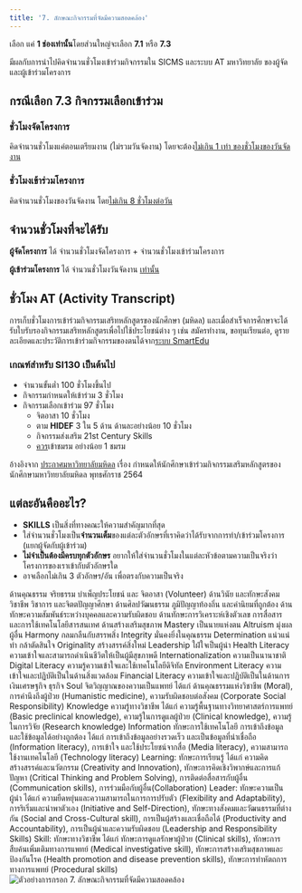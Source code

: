 ```yaml
---
title: '7. ลักษณะกิจกรรมที่จัดมีความสอดคล้อง'
---
```


เลือก <Icon icon="square-check" /> แค่ **1 ช่องเท่านั้น**โดยส่วนใหญ่จะเลือก **7.1** หรือ **7.3**

มีผลกับการนำไปคิดจำนวนชั่วโมงเข้าร่วมกิจกรรมใน SICMS และระบบ AT มหาวิทยาลัย ของผู้จัดและผู้เข้าร่วมโครงการ

## กรณีเลือก 7.3 กิจกรรมเลือกเข้าร่วม

### ชั่วโมงจัดโครงการ

คิดจำนวนชั่วโมงแค่ตอนเตรียมงาน (ไม่รวมวันจัดงาน) โดยจะต้อง<u>ไม่เกิน 1 เท่า ของชั่วโมงของวันจัดงาน</u>

### ชั่วโมงเข้าร่วมโครงการ

คิดจำนวนชั่วโมงของวันจัดงาน โดย<u>ไม่เกิน 8 ชั่วโมงต่อวัน</u>

## จำนวนชั่วโมงที่จะได้รับ

**ผู้จัดโครงการ** ได้ จำนวนชั่วโมงจัดโครงการ \+ จำนวนชั่วโมงเข้าร่วมโครงการ

**ผู้เข้าร่วมโครงการ** ได้ จำนวนชั่วโมงวันจัดงาน <u>เท่านั้น</u>

## ชั่วโมง AT (Activity Transcript)

การเก็บชั่วโมงการเข้าร่วมกิจกรรมเสริทหลักสูตรของนักศึกษา (มหิดล) และเมื่อสำเร็จการศึกษาจะได้รับใบรับรองกิจกรรมเสริทหลักสูตรเพื่อไปใช้ประโยชน์ต่าง ๆ
เช่น สมัครทำงาน, ขอทุนเรียนต่อ, ดูรายละเอียดและประวัติการเข้าร่วมกิจกรรมของตนได้จาก[ระบบ SmartEdu](https://smartedu.mahidol.ac.th)

### เกณฑ์สำหรับ SI130 เป็นต้นไป

- จำนวนขั้นต่ำ 100 ชั่วโมงขึ้นไป
- กิจกรรมกำหนดให้เข้าร่วม 3 ชั่วโมง
- กิจกรรมเลือกเข้าร่วม 97 ชั่วโมง
  - จิตอาสา 10 ชั่วโมง
  - ตาม **HIDEF** 3 ใน 5 ด้าน ด้านละอย่างน้อย 10 ชั่วโมง
  - กิจกรรมส่งเสริม 21st Century Skills
  - <u>ควร</u>เข้าชมรม อย่างน้อย 1 ชมรม

อ้างอิงจาก [ประกาศมหาวิทยาลัยมหิดล](https://activity.mahidol.ac.th/wp-content/uploads/2021/Documents/announcement_2564_th.pdf) เรื่อง กำหนดให้นักศึกษาเข้าร่วมกิจกรรมเสริมหลักสูตรของนักศึกษามหาวิทยาลัยมหิดล พุทธศักราช 2564

## แต่ละอันคืออะไร?

- **SKILLS** เป็นสิ่งที่ทางคณะให้ความสำคัญมากที่สุด
- ใส่จำนวนชั่วโมงเป็น**จำนวนเต็ม**ของแต่ละตัวอักษรที่เราคิดว่าได้รับจากการทำ/เข้าร่วมโครงการ (แยกผู้จัดกับผู้เข้าร่วม)
- **ไม่จำเป็นต้องมีครบทุกตัวอักษร** อยากให้ใส่จำนวนชั่วโมงในแต่ละหัวข้อตามความเป็นจริงว่าโครงการของเราเข้ากับตัวอักษรใด
- อาจเลือกไม่เกิน 3 ตัวอักษร/อัน เพื่อตรงกับความเป็นจริง

<AccordionGroup>
  <Accordion title="กิจกรรมเลือกเข้าร่วมด้าน">
    <ParamField path="A1">ด้านคุณธรรม จริยธรรม บำเพ็ญประโยชน์ และ จิตอาสา (Volunteer)</ParamField>
    <ParamField path="A2">ด้านวินัย และทักษะสังคม วิชาชีพ วิชาการ และจิตตปัญญาศึกษา</ParamField>
    <ParamField path="A3">ด้านศิลปวัฒนธรรม ภูมิปัญญาท้องถิ่น และค่านิยมที่ถูกต้อง</ParamField>
    <ParamField path="A4">ด้านทักษะความสัมพันธ์ระหว่างบุคคลและความรับผิดชอบ</ParamField>
    <ParamField path="A5">
      ด้านทักษะการวิเคราะห์เชิงตัวเลข การสื่อสาร และการใช้เทคโนโลยีสารสนเทศ
    </ParamField>
    <ParamField path="A6">ด้านสร้างเสริมสุขภาพ</ParamField>
  </Accordion>
  <Accordion title="ค่านิยมหลักของมหาวิทยาลัย MAHIDOL Core Values">
    <ParamField path="M">Mastery เป็นนายแห่งตน</ParamField>
    <ParamField path="A">Altruism มุ่งผลผู้อื่น</ParamField>
    <ParamField path="H">Harmony กลมกลืนกับสรรพสิ่ง</ParamField>
    <ParamField path="I">Integrity มั่นคงยิ่งในคุณธรรม</ParamField>
    <ParamField path="D">Determination แน่วแน่ทำ กล้าตัดสินใจ</ParamField>
    <ParamField path="O">Originality สร้างสรรค์สิ่งใหม่</ParamField>
    <ParamField path="L">Leadership ใฝ่ใจเป็นผู้นำ</ParamField>
  </Accordion>
  <Accordion title="กิจกรรมหลัก Mahidol HIDEF">
    <ParamField path="H">
      Health Literacy ความเข้าใจและสามารถดำเนินชีวิตให้เป็นผู้มีสุขภาพดี
    </ParamField>
    <ParamField path="I">Internationalization ความเป็นนานาชาติ</ParamField>
    <ParamField path="D">Digital Literacy ความรู้ความเข้าใจและใช้เทคโนโลยีดิจิทัล</ParamField>
    <ParamField path="E">Environment Literacy ความเข้าใจและปฏิบัติเป็นในด้านสิ่งแวดล้อม</ParamField>
    <ParamField path="F">
      Financial Literacy ความเข้าใจและปฏิบัติเป็นในด้านการเงินเศรษฐกิจ ธุรกิจ
    </ParamField>
  </Accordion>
  <Accordion title="กิจกรรมส่งเสริม คุณลักษณะที่พึงประสงค์ของบัณฑิตแพทย์ (SKILLS)">
    <ParamField path="S">
      Soul จิตวิญญาณของความเป็นแพทย์ ได้แก่ ด้านคุณธรรมแห่งวิชาชีพ (Moral), การคำนึงถึงผู้ป่วย
      (Humanistic medicine), ความรับผิดชอบต่อสังคม (Corporate Social Responsibility)
    </ParamField>
    <ParamField path="K">
      Knowledge ความรู้ทางวิชาชีพ ได้แก่ ความรู้พื้นฐานทางวิทยาศาสตร์การแพทย์ (Basic preclinical
      knowledge), ความรู้ในการดูแลผู้ป่วย (Clinical knowledge), ความรู้ในการวิจัย (Research
      knowledge)
    </ParamField>
    <ParamField path="I">
      Information ทักษะการใช้เทคโนโลยี การเข้าถึงข้อมูล และใช้ข้อมูลได้อย่างถูกต้อง ได้แก่
      การเข้าถึงข้อมูลอย่างรวดเร็ว และเป็นข้อมูลที่น่าเชื่อถือ (Information literacy), การเข้าใจ
      และใช้ประโยชน์จากสื่อ (Media literacy), ความสามารถใช้งานเทคโนโลยี (Technology literacy)
    </ParamField>
    <ParamField path="L1">
      Learning: ทักษะการเรียนรู้ ได้แก่ ความคิดสร้างสรรค์และนวัตกรรม (Creativity and Innovation),
      ทักษะการคิดเชิงวิพากษ์และการแก้ปัญหา (Critical Thinking and Problem Solving),
      การติดต่อสื่อสารกับผู้อื่น (Communication skills), การร่วมมือกับผู้อื่น(Collaboration)
    </ParamField>
    <ParamField path="L2">
      Leader: ทักษะความเป็นผู้นำ ได้แก่ ความยืดหยุ่นและความสามารถในการการปรับตัว (Flexibility and
      Adaptability), การริเริ่มและนำพาตัวเอง (Initiative and Self-Direction),
      ทักษะทางสังคมและวัฒนธรรมที่ต่างกัน (Social and Cross-Cultural skill),
      การเป็นผู้สร้างและเชื่อถือได้ (Productivity and Accountability), การเป็นผู้นำและความรับผิดชอบ
      (Leadership and Responsibility Skills)
    </ParamField>
    <ParamField path="S">
      Skill: ทักษะทางวิชาชีพ ได้แก่ ทักษะการดูแลรักษาผู้ป่วย (Clinical skills),
      ทักษะการสืบค้นเพิ่มเติมทางการแพทย์ (Medical investigative skill),
      ทักษะการสร้างเสริมสุขภาพและป้องกันโรค (Health promotion and disease prevention skills),
      ทักษะการทำหัตถการทางการแพทย์ (Procedural skills)
    </ParamField>
  </Accordion>
</AccordionGroup>

<Frame caption="ตัวอย่างการกรอก 7. ลักษณะกิจกรรมที่จัดมีความสอดคล้อง">
  <img
    src="/images/sop/proj/project_open_at_filled.webp"
    alt="ตัวอย่างการกรอก 7. ลักษณะกิจกรรมที่จัดมีความสอดคล้อง"
  />
</Frame>
